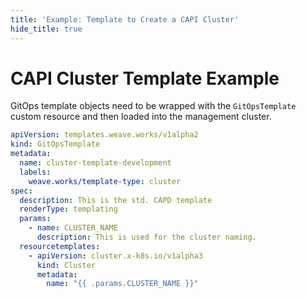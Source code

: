```yaml
---
title: 'Example: Template to Create a CAPI Cluster'
hide_title: true
---
```



# CAPI Cluster Template Example <TierLabel tiers="Enterprise" />

GitOps template objects need to be wrapped with the `GitOpsTemplate` custom
resource and then loaded into the management cluster.

```yaml
apiVersion: templates.weave.works/v1alpha2
kind: GitOpsTemplate
metadata:
  name: cluster-template-development
  labels:
    weave.works/template-type: cluster
spec:
  description: This is the std. CAPD template
  renderType: templating
  params:
    - name: CLUSTER_NAME
      description: This is used for the cluster naming.
  resourcetemplates:
    - apiVersion: cluster.x-k8s.io/v1alpha3
      kind: Cluster
      metadata:
        name: "{{ .params.CLUSTER_NAME }}"
```

